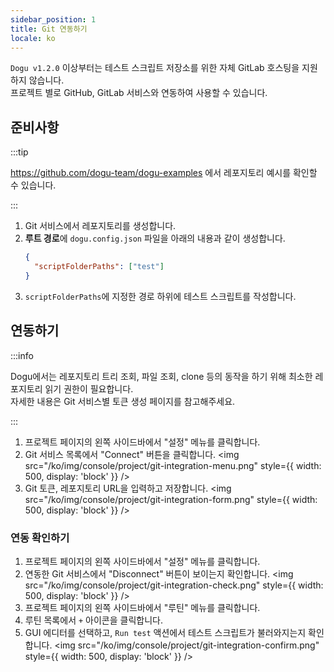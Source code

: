 ```yaml
---
sidebar_position: 1
title: Git 연동하기
locale: ko
---
```


`Dogu v1.2.0` 이상부터는 테스트 스크립트 저장소를 위한 자체 GitLab 호스팅을 지원하지 않습니다.  
프로젝트 별로 GitHub, GitLab 서비스와 연동하여 사용할 수 있습니다.

## 준비사항

:::tip

https://github.com/dogu-team/dogu-examples 에서 레포지토리 예시를 확인할 수 있습니다.

:::

1. Git 서비스에서 레포지토리를 생성합니다.
2. **루트 경로**에 `dogu.config.json` 파일을 아래의 내용과 같이 생성합니다.
   ```json
   {
     "scriptFolderPaths": ["test"]
   }
   ```
3. `scriptFolderPaths`에 지정한 경로 하위에 테스트 스크립트를 작성합니다.

## 연동하기

:::info

Dogu에서는 레포지토리 트리 조회, 파일 조회, clone 등의 동작을 하기 위해 최소한 레포지토리 읽기 권한이 필요합니다.  
자세한 내용은 Git 서비스별 토큰 생성 페이지를 참고해주세요.

:::

1. 프로젝트 페이지의 왼쪽 사이드바에서 "설정" 메뉴를 클릭합니다.
2. Git 서비스 목록에서 "Connect" 버튼을 클릭합니다.
   <img
     src="/ko/img/console/project/git-integration-menu.png"
     style={{ width: 500, display: 'block' }}
   />
3. Git 토큰, 레포지토리 URL을 입력하고 저장합니다.
   <img
     src="/ko/img/console/project/git-integration-form.png"
     style={{ width: 500, display: 'block' }}
   />

### 연동 확인하기

1. 프로젝트 페이지의 왼쪽 사이드바에서 "설정" 메뉴를 클릭합니다.
2. 연동한 Git 서비스에서 "Disconnect" 버튼이 보이는지 확인합니다.
   <img
     src="/ko/img/console/project/git-integration-check.png"
     style={{ width: 500, display: 'block' }}
   />
3. 프로젝트 페이지의 왼쪽 사이드바에서 "루틴" 메뉴를 클릭합니다.
4. 루틴 목록에서 `+` 아이콘을 클릭합니다.
5. GUI 에디터를 선택하고, `Run test` 액션에서 테스트 스크립트가 불러와지는지 확인합니다.
   <img
     src="/ko/img/console/project/git-integration-confirm.png"
     style={{ width: 500, display: 'block' }}
   />
